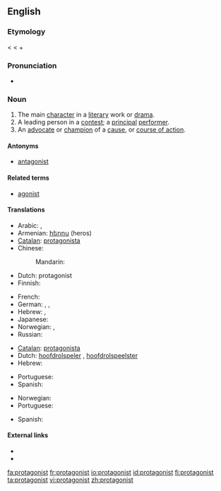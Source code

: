 ==English==
{{wikipedia}}

===Etymology===
< {{etyl|grc}} {{term|πρωταγωνιστές|sc=polytonic|tr=protagonistes||a chief actor}} < {{term|πρῶτος|sc=polytonic|tr=protos||first}} + {{term|ἀγωνιστής||a combatant, pleader, actor|tr=agōnistēs|lang=grc|sc=polytonic}}

===Pronunciation===
* {{audio|en-us-protagonist.ogg|Audio (US)}}

===Noun===
{{en-noun}}

# The main [[character]] in a [[literary]] work or [[drama]].
# A leading person in a [[contest]]; a [[principal]] [[performer]].
# An [[advocate]] or [[champion]] of a [[cause]], or [[course of action]].

====Antonyms====
* [[antagonist]]

====Related terms====
* [[agonist]]

====Translations====
{{trans-top|main character}}
* Arabic: {{t|ar|نصير|m|tr=naSiir|sc=Arab}},  {{t|ar|بطل|m|tr=baTal|sc=Arab}}
* Armenian: [[հերոս]] (heros)
* [[Catalan]]: [[protagonista]] {{m|f}}
* Chinese:
*: Mandarin: {{t|zh|主角|tr=zhǔjué|sc=Hani}}
* Dutch: protagonist {{m|f}}
* Finnish: {{t|fi|päähenkilö}}
{{trans-mid}}
* French: {{t+|fr|protagoniste}}
* German: {{t+|de|Protagonist|m}}, {{t|de|Protagonistin|f}}, {{t|de|Hauptfigur|f}}
* Hebrew: {{he-translation|דמות ראשית|damút rashít}} {{f}}, {{he-translation|גיבור|gibor}} {{m}}
* Japanese: {{t-|ja|主人公|tr=しゅじんこう, shujinkou|sc=Jpan}}
* Norwegian: {{t|no|hovedperson|m}}, {{t-|no|protagonist|m}}
* Russian: {{t+|ru|герой|m|tr=gerój|sc=Cyrl}}
{{trans-bottom}}

{{trans-top|leading person in a contest}}
* [[Catalan]]: [[protagonista]] {{m|f}}
* Dutch: [[hoofdrolspeler]] {{m}}, [[hoofdrolspeelster]] {{f}}
* Hebrew: {{he-translation|מוביל|movil}} {{m}}
{{trans-mid}}
* Portuguese: {{t-|pt|protagonista|m|f}}
* Spanish: {{t+|es|protagonista|m|f}}
{{trans-bottom}}

{{trans-top|advocate}}
* Norwegian: {{t-|no|protagonist|m}}
* Portuguese: {{t-|pt|protagonista|m|f}}
{{trans-mid}}
* Spanish: {{t+|es|protagonista|m|f}}
{{trans-bottom}}

====External links====
* {{R:Webster 1913}}
* {{R:Century 1911}}

[[fa:protagonist]]
[[fr:protagonist]]
[[io:protagonist]]
[[id:protagonist]]
[[fi:protagonist]]
[[ta:protagonist]]
[[vi:protagonist]]
[[zh:protagonist]]